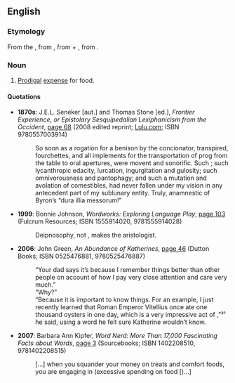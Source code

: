 {{rfv}}
==English==

===Etymology===
From the {{etyl|la|en}} {{term|abliguritio|lang=la}}, from {{term|abligurire||to spend in luxurious indulgence|lang=la}}, from {{term|ab-|lang=la}} + {{term|ligurire||to be lickerish or dainty|lang=la}}, from {{term|lingere||to lick|lang=la}}.

===Noun===
{{en-noun|-}}

# [[prodigal|Prodigal]] [[expense]] for food.

====Quotations====
* '''1870s''': J.E.L. Seneker [aut.] and Thomas Stone [ed.], ''Frontier Experience, or Epistolary Sesquipedalian Lexiphanicism from the Occident'', <span class="plainlinks">[http://books.google.co.uk/books?id=Icnbjs7a-MoC&pg=PT84&dq=abligurition&lr=&as_drrb_is=q&as_minm_is=0&as_miny_is=&as_maxm_is=0&as_maxy_is=&num=100&as_brr=0&ei=YQ0US9PrNpm8M93WjcgL#v=onepage&q=abligurition&f=false page 68] (2008 edited reprint; [http://www.lulu.com/content/3314857 Lulu.com]</span>; ISBN 9780557003914)
*: So soon as a rogation for a benison by the concionator, transpired, fourchettes, and all implements for the transportation of prog from the table to oral apertures, were movent and sonorific. Such {{q|abligurition}}; such lycanthropic edacity, lurcation, ingurgitation and gulosity; such omnivorousness and pantophagy; and such a mutation and avolation of comestibles, had never fallen under my vision in any antecedent part of my sublunary entity. Truly, anamnestic of Byron’s “dura illia messorum!”
* '''1999''': Bonnie Johnson, ''Wordworks: Exploring Language Play'', <span class="plainlinks">[http://books.google.co.uk/books?id=R6vlAAAAMAAJ&q=abligurition&dq=abligurition&lr=&as_drrb_is=q&as_minm_is=0&as_miny_is=&as_maxm_is=0&as_maxy_is=&num=100&as_brr=0&ei=YQ0US9PrNpm8M93WjcgL page 103]</span> (Fulcrum Resources; ISBN 1555914020, 9781555914028)
*: Deipnosophy, not {{q|abligurition}}, makes the aristologist.
* '''2006''': John Green, ''An Abundance of Katherines'', <span class="plainlinks">[http://books.google.co.uk/books?id=pjLhAAAAMAAJ&q=abligurition&dq=abligurition&lr=&as_drrb_is=q&as_minm_is=0&as_miny_is=&as_maxm_is=0&as_maxy_is=&num=100&as_brr=0&ei=YQ0US9PrNpm8M93WjcgL page 46]</span> (Dutton Books; ISBN 0525476881, 9780525476887)
*: “Your dad says it’s because I remember things better than other people on account of how I pay very close attention and care very much.”<br/>“Why?”<br/>“Because it is important to know things. For an example, I just recently learned that Roman Emperor Vitellius once ate one thousand oysters in one day, which is a very impressive act of ''{{q|abligurition}}'',”²¹ he said, using a word he felt sure Katherine wouldn’t know.
* '''2007''': Barbara Ann Kipfer, ''Word Nerd: More Than 17,000 Fascinating Facts about Words'', <span class="plainlinks">[http://books.google.co.uk/books?id=h9zXAAAAMAAJ&q=abligurition&dq=abligurition&lr=&as_drrb_is=q&as_minm_is=0&as_miny_is=&as_maxm_is=0&as_maxy_is=&num=100&as_brr=0&ei=YQ0US9PrNpm8M93WjcgL page 3]</span> (Sourcebooks; ISBN 1402208510, 9781402208515)
*: […] when you squander your money on treats and comfort foods, you are engaging in {{q|abligurition}} (excessive spending on food [)…]